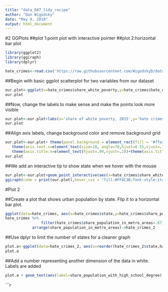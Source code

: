 ---
title: "data_607_tidy_recipe"
author: "Dan Wigodsky"
date: "May 9, 2018"
output: html_document
---
#2 GGPlots
##plot 1:point plot with interactive pointer
##plot 2:horizontal bar plot
```{r warning=FALSE, message=FALSE}
library(ggplot2)
library(ggiraph)
library(dplyr)

hate_crimes<-read.csv('https://raw.githubusercontent.com/WigodskyD/data-sets/45a5c4658398071a6064e6dbcb3d2b40ba0b2be3/hate_crimes.csv')

```  

##Begin with  basic ggplot scatterplot for two variables from our dataset
```{r warning=FALSE, message=FALSE}
our.plot<-ggplot(x=hate_crimes$share_white_poverty,y=hate_crimes$hate_crimes_per_100k_splc,pointtip=hate_crimes$state)+geom_point(aes(x=hate_crimes$share_white_poverty,y=hate_crimes$hate_crimes_per_100k_splc))
our.plot
```  
  
##Now, change the labels to make sense and make the points look more visible
```{r warning=FALSE, message=FALSE}
our.plot<-our.plot+labs(x='share of white poverty, 2015',y='hate crimes per 100,000',title='White Poverty vs. Hate Crimes', subtitle='a comparison')+geom_point(aes(x=hate_crimes$share_white_poverty,y=hate_crimes$hate_crimes_per_100k_splc),shape=21,size=3,fill='red',stroke=1.2)+theme(plot.title = element_text(colour='#962d2d', size=20,face="bold"),axis.title = element_text(colour='#962d2d', size=14,face="bold"))
our.plot
```  
  
##Align axis labels, change background color and remove background grid
```{r warning=FALSE, message=FALSE}
our.plot<-our.plot+ theme(panel.background = element_rect(fill = '#ffa3a3'),panel.grid.major = element_blank(),panel.grid.minor = element_blank()) + 
   theme(axis.text.x=element_text(size=10, angle=70,hjust=0.55,vjust=.7))+ 
   theme(axis.title.x=element_text(hjust=.99,vjust=.2))+theme(axis.title.y=element_text(hjust=1,1,vjust=-.1))
our.plot

```  
  
##We add an interactive tip to show state when we hover with the mouse
```{r warning=FALSE, message=FALSE}
our.plot<-our.plot+geom_point_interactive(aes(x=hate_crimes$share_white_poverty,y=hate_crimes$hate_crimes_per_100k_splc,data_id=hate_crimes$state,tooltip=hate_crimes$state,label=hate_crimes$state))
ggiraph(code = print(our.plot),hover_css = "fill:#FF4C3B;font-style:italic;" )

```  
  
  
#Plot 2  
  
##Create a plot that shows urban population by state.  Flip it to a horizontal bar plot.

```{r warning=FALSE, message=FALSE} 
ggplot(data=hate_crimes, aes(x=hate_crimes$state,y=hate_crimes$share_population_in_metro_areas)) + geom_bar(stat='identity',fill='#b5c6fc') +coord_flip()+ theme(panel.background = element_rect(fill = '#707996'))
hate_crimes %>%
                filter(hate_crimes$share_population_in_metro_areas>.87) %>% 
            arrange(share_population_in_metro_areas)->hate_crimes_2
```  
  
##Use dplyr to limit the number of states for a cleaner graph
```{r warning=FALSE, message=FALSE} 
plot.a<-ggplot(data=hate_crimes_2, aes(x=reorder(hate_crimes_2$state,hate_crimes_2$share_population_in_metro_areas),y=hate_crimes_2$share_population_in_metro_areas)) + geom_bar(stat='identity',fill='#b5c6fc') +coord_flip()+ theme(panel.background = element_rect(fill = '#707996'))
plot.a
```  
  
##Add a number representing another dimension of the data in white.  Labels are added
```{r warning=FALSE, message=FALSE}
plot.a + geom_text(aes(label=share_population_with_high_school_degree), vjust=0.3,hjust=1.3,color='white')+labs(title="States with most urban population",subtitle="Percent with diploma in white",y='urban population share' ,x='')+theme(plot.title = element_text(colour='#5eacd6', size=20,face="bold"),plot.subtitle = element_text(colour='#1a6c99', size=18,face="bold"),axis.title = element_text(colour='#1a6c99', size=14,face="bold"))
```  



```r